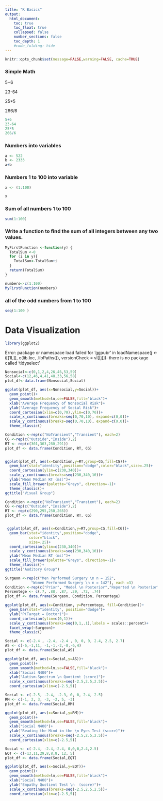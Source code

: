 ```yaml
---
title: "R Basics"
output:
  html_document:
    toc: true
    toc_float: true
    collapsed: false
    number_sections: false
    toc_depth: 1
    #code_folding: hide
---
```


```r
knitr::opts_chunk$set(message=FALSE,warning=FALSE, cache=TRUE)
```
### Simple Math

5+6

23-64

25*5

266/6

```r
5+6
23-64
25*5
266/6
```

### Numbers into variables


```r
a <- 522
b <- 2333
a+b 
```
### Numbers 1 to 100 into variable


```r
x <- (1:100) 

x

```


### Sum of all numbers 1 to 100

```r
sum(1:100)
```

### Write a function to find the sum of all integers between any two values.

```r
MyFirstFunction <-function(y) {
  TotalSum <-0
  for (i in y){
    TotalSum<-TotalSum+i
  }
  return(TotalSum)
}

numbers<-c(1:100)
MyFirstFunction(numbers)

```
### all of the odd numbers from 1 to 100

```r
seq(1:100 )
```

#  Data Visualization

```r
library(ggplot2)

```
Error: package or namespace load failed for ‘ggpubr’ in loadNamespace(j <- i[[1L]], c(lib.loc, .libPaths()), versionCheck = vI[[j]]): there is no package called ‘tidyselect’

```r

Nonsocial<-c(0,1,2,4,26,46,53,59)
Social<-c(12,46,4,41,48,33,56,58)
plot_df<-data.frame(Nonsocial,Social)

ggplot(plot_df, aes(x=Nonsocial,y=Social))+
  geom_point()+
  geom_smooth(method=lm,se=FALSE,fill="black")+
  xlab("Average Frequency of Nonsocial Risk")+
  ylab("Average Frequency of Social Risk")+
  coord_cartesian(xlim=c(0,70),ylim=c(0,70))+
  scale_x_continuous(breaks=seq(0,70,10), expand=c(0,0))+
  scale_y_continuous(breaks=seq(0,70,10), expand=c(0,0))+
  theme_classic()

```


```r
Condition <-rep(c("NoTransient","Transient"), each=2)
CG <-rep(c("Outside","Inside"),2)
RT <- rep(c(301,303,280,291))
plot_df <- data.frame(Condition, RT, CG)


ggplot(plot_df, aes(x=Condition,y=RT,group=CG,fill=CG))+
  geom_bar(stat="identity",position="dodge",color="black",size=.25)+
  coord_cartesian(ylim=c(230,340))+
  scale_y_continuous(breaks=seq(230,340,10))+
  ylab("Mean Median RT (ms)")+
  scale_fill_brewer(palette="Greys", direction=-1)+
  theme_classic()+
ggtitle("Visual Group")

Condition <-rep(c("NoTransient","Transient"), each=2)
CG <-rep(c("Outside","Inside"),2)
RT <- rep(c(290,295,250,265))
plot_df <- data.frame(Condition, RT, CG)


 ggplot(plot_df, aes(x=Condition,y=RT,group=CG,fill=CG))+
  geom_bar(stat="identity",position="dodge", 
           color="black",
           size=.25)+
  coord_cartesian(ylim=c(230,340))+
  scale_y_continuous(breaks=seq(230,340,10))+
  ylab("Mean Median RT (ms)")+
  scale_fill_brewer(palette="Greys", direction=-1)+
  theme_classic()+
ggtitle("Auditory Group")
```

```r
Surgeon <-rep(c("Men Performed Surgery \n n = 152",
            "Women Performed Surgery \n n = 142"), each =3)
Condition <-rep(c("Prior", "Model \n Posterior","Reported \n Posterior"), 2)
Percentege <- c(.7, .88, .87, .29, .72, .74)
plot_df <- data.frame(Surgeon, Condition, Percentege)

ggplot(plot_df, aes(x=Condition, y=Percentege, fill=Condition))+
  geom_bar(stat="identity", position="dodge")+
  ylab("P(Target = Doctor)")+
  coord_cartesian(ylim=c(0,1))+
  scale_y_continuous(breaks=seq(0,1,.1),labels = scales::percent)+
  facet_wrap(~Surgeon)+
  theme_classic()
```


```r
Social <- c(-2.4 , -2.4, -2.4 , 0, 0, 0, 2.4, 2.5, 2.7)
AS <- c(-6,-1,11, -1,-1,-2,-8,-6,4)
plot_df <- data.frame(Social,AS)

ggplot(plot_df, aes(x=Social,y=AS))+
  geom_point()+
  geom_smooth(method=lm,se=FALSE,fill="black")+
  xlab("Social N400")+
  ylab("Autism-Spectrum \n Quotient (score)")+
  scale_x_continuous(breaks=seq(-2.5,2.5,2.5))+
  coord_cartesian(xlim=c(-2.5,5))

Social <- c(-2.5, -2.4, -2.3, 0, 0, 2.4, 2.5)
RM <- c(-1, 2, 3, -3, -2, 5, -3)
plot_df <- data.frame(Social,RM)

ggplot(plot_df, aes(x=Social,y=RM))+
  geom_point()+
  geom_smooth(method=lm,se=FALSE,fill="black")+
  xlab("Social N400")+
  ylab("Reading the Mind in the \n Eyes Test (score)")+
  scale_x_continuous(breaks=seq(-2.5,2.5,2.5))+
  coord_cartesian(xlim=c(-2.5,5))

Social <- c(-2.4, -2.4,-2.4, 0,0,0,2.4,2.5)
EQT <- c(-13,11,29,8,8,8, 12, 5)
plot_df <- data.frame(Social,EQT)

ggplot(plot_df, aes(x=Social,y=EQT))+
  geom_point()+
  geom_smooth(method=lm,se=FALSE,fill="black")+
  xlab("Social N400")+
  ylab("Empathy Quotient Test \n  (score)")+
  scale_x_continuous(breaks=seq(-2.5,2.5,2.5))+
  coord_cartesian(xlim=c(-2.5,5))
```

